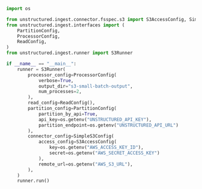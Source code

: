 ```python Python Ingest v1
import os

from unstructured.ingest.connector.fsspec.s3 import S3AccessConfig, SimpleS3Config
from unstructured.ingest.interfaces import (
    PartitionConfig,
    ProcessorConfig,
    ReadConfig,
)
from unstructured.ingest.runner import S3Runner

if __name__ == "__main__":
    runner = S3Runner(
        processor_config=ProcessorConfig(
            verbose=True,
            output_dir="s3-small-batch-output",
            num_processes=2,
        ),
        read_config=ReadConfig(),
        partition_config=PartitionConfig(
            partition_by_api=True,
            api_key=os.getenv("UNSTRUCTURED_API_KEY"),
            partition_endpoint=os.getenv("UNSTRUCTURED_API_URL")
        ),
        connector_config=SimpleS3Config(
            access_config=S3AccessConfig(
                key=os.getenv("AWS_ACCESS_KEY_ID"),
                secret=os.getenv("AWS_SECRET_ACCESS_KEY")
            ),
            remote_url=os.getenv("AWS_S3_URL"),
        ),
    )
    runner.run()
```
